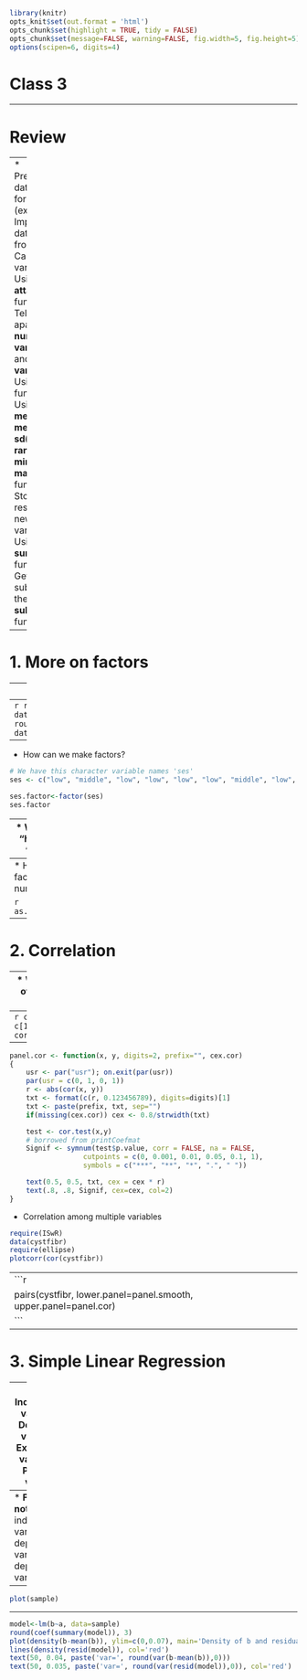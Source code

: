 
```r
library(knitr)
opts_knit$set(out.format = 'html')
opts_chunk$set(highlight = TRUE, tidy = FALSE)
opts_chunk$set(message=FALSE, warning=FALSE, fig.width=5, fig.height=5)
options(scipen=6, digits=4)
``` 
# Class 3 #

---

# Review #

---
* Preparing data in csv format (excel)
* Importing data set from csv.
* Calling variables
* Using **attach()** function
* Telling apart **numeric variables** and **factor variable**
* Using **str()** function
* Using **mean(), median(), sd(), range(), min(), max()** functions
* Storing result in a new variable
* Using **summary()** function
* Getting subset of the data: **subset()** function

---

# 1. More on factors #

---
### Converting to and from factor ###

* Whis is the distinction between numeric and factor variable important?

```r
cscore <- read.csv("Class.score.csv")
par(mfrow=c(1,2))
plot(cscore$class, cscore$score)
plot(as.factor(cscore$class), cscore$score)
```

---
```r
round(coef(summary(lm(score~class, data=cscore))), 3)
round(coef(summary(lm(score~as.factor(class), data=cscore))), 3)
```
---
* How can we make factors?

```r
# We have this character variable names 'ses'
ses <- c("low", "middle", "low", "low", "low", "low", "middle", "low", "middle", "middle", "middle", "middle", "middle", "high", "high", "low", "middle", "middle", "low", "high")

ses.factor<-factor(ses)
ses.factor
```
---
* Why is the factor level "high, low, middle" not "low, middle, high"?

```r
# ordered factor
ses.ordered<-ordered(ses, levels=c('low', 'middle', 'high'))
ses.ordered

cscore$class<-ordered(cscore$class, levels=1:10)
cscore$class
```
---
* How can we treat a factor variable as a numeric variable?

```r
as.numeric(cscore$class)
```
---

# 2. Correlation #

---
* What is correlation?
: How much of the total variation is explained by co-variation?

```r
a<-1:100
b<-a+rnorm(100, 0, sqrt(a))
sample<-data.frame(a,b)
plot(sample)
```

---
```r
c<-cov(sample)
c[1,2]/(sqrt(c[1,1])*sqrt(c[2,2]))
cor(sample)
```

---
```r
panel.cor <- function(x, y, digits=2, prefix="", cex.cor)
{
    usr <- par("usr"); on.exit(par(usr))
    par(usr = c(0, 1, 0, 1))
    r <- abs(cor(x, y))
    txt <- format(c(r, 0.123456789), digits=digits)[1]
    txt <- paste(prefix, txt, sep="")
    if(missing(cex.cor)) cex <- 0.8/strwidth(txt)

    test <- cor.test(x,y)
    # borrowed from printCoefmat
    Signif <- symnum(test$p.value, corr = FALSE, na = FALSE,
                  cutpoints = c(0, 0.001, 0.01, 0.05, 0.1, 1),
                  symbols = c("***", "**", "*", ".", " "))

    text(0.5, 0.5, txt, cex = cex * r)
    text(.8, .8, Signif, cex=cex, col=2)
}
```
* Correlation among multiple variables

```r
require(ISwR)
data(cystfibr)
require(ellipse)
plotcorr(cor(cystfibr))
```
---
```r
pairs(cystfibr, lower.panel=panel.smooth, upper.panel=panel.cor)
```
---

# 3. Simple Linear Regression #

---
* Independent variable & Dependent variable
* Explanatory variable or Predictor variable

* How can we **explain** or **predict** dependent variables from **independent variables**?
---
* **Formula notation**
  * independent variable ~ dependent variable(1) + dependent variable(2)....
---
```r
plot(sample)
```
---
```r
model<-lm(b~a, data=sample)
round(coef(summary(model)), 3)
plot(density(b-mean(b)), ylim=c(0,0.07), main='Density of b and residuals')
lines(density(resid(model)), col='red')
text(50, 0.04, paste('var=', round(var(b-mean(b)),0)))
text(50, 0.035, paste('var=', round(var(resid(model)),0)), col='red')
```
